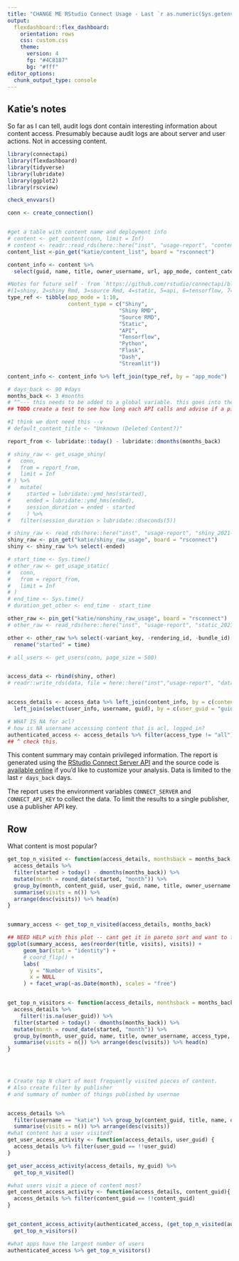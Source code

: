 ```yaml
---
title: "CHANGE ME RStudio Connect Usage - Last `r as.numeric(Sys.getenv('DAYSBACK', 30))` Days"
output:
  flexdashboard::flex_dashboard:
    orientation: rows
    css: custom.css
    theme:
      version: 4
      fg: "#4C8187"
      bg: "#fff"
editor_options: 
  chunk_output_type: console
---
```


## Katie's notes
So far as I can tell, audit logs dont contain interesting information about content access. Presumably because audit logs are about server and user actions. Not in accessing content.


```r
library(connectapi)
library(flexdashboard)
library(tidyverse)
library(lubridate)
library(ggplot2)
library(rscview)
```

```r
check_envvars()
```

```r
conn <- create_connection()


#get a table with content name and deployment info
# content <- get_content(conn, limit = Inf)
# content <- readr::read_rds(here::here("inst", "usage-report", "content_2021-06-14.rds"))
content_list <-pin_get("katie/content_list", board = "rsconnect")

content_info <- content %>% 
  select(guid, name, title, owner_username, url, app_mode, content_category, access_type)

#Notes for future self - from `https://github.com/rstudio/connectapi/blob/002f0a6a0a6d3cf2eadc57f3daf173dd13ca65ff/R/ptype.R#L56`
#(1=shiny, 2=shiny Rmd, 3=source Rmd, 4=static, 5=api, 6=tensorflow, 7=python, 8=flask, 9=dash, 10=streamlit)
type_ref <- tibble(app_mode = 1:10, 
                   content_type = c("Shiny", 
                                   "Shiny RMD",
                                   "Source RMD", 
                                   "Static", 
                                   "API", 
                                   "Tensorflow", 
                                   "Python", 
                                   "Flask", 
                                   "Dash", 
                                   "Streamlit"))

content_info <- content_info %>% left_join(type_ref, by = "app_mode")
```


```r

# days_back <- 90 #days
months_back <- 3 #months
# ^^--- this needs to be added to a global variable. this goes into the ETL that pins the shiny / nonshiny usage pins. 
## TODO create a test to see how long each API calls and advise if a pin should be used or if running the call live is okay.

#I think we dont need this --v
# default_content_title <- "Unknown (Deleted Content?)"

report_from <- lubridate::today() - lubridate::dmonths(months_back)

# shiny_raw <- get_usage_shiny(
#   conn,
#   from = report_from,
#   limit = Inf
# ) %>%
#   mutate(
#     started = lubridate::ymd_hms(started),
#     ended = lubridate::ymd_hms(ended),
#     session_duration = ended - started
#     ) %>%
#   filter(session_duration > lubridate::dseconds(5))

# shiny_raw <- read_rds(here::here("inst", "usage-report", "shiny_2021-06-14.rds"))
shiny_raw <- pin_get("katie/shiny_raw_usage", board = "rsconnect")
shiny <- shiny_raw %>% select(-ended)

# start_time <- Sys.time()
# other_raw <- get_usage_static(
#   conn,
#   from = report_from,
#   limit = Inf
# )
# end_time <- Sys.time()
# duration_get_other <- end_time - start_time

other_raw <- pin_get("katie/nonshiny_raw_usage", board = "rsconnect")
# other_raw <- read_rds(here::here("inst", "usage-report", "static_2021-06-14.rds"))

other <- other_raw %>% select(-variant_key, -rendering_id, -bundle_id) %>% 
  rename("started" = time)

# all_users <- get_users(conn, page_size = 500)


access_data <- rbind(shiny, other)
# readr::write_rds(data, file = here::here("inst","usage-report", "data.rds"))


access_details <- access_data %>% left_join(content_info, by = c(content_guid = "guid")) %>% 
  left_join(select(user_info, username, guid), by = c(user_guid = "guid"))

# WHAT IS NA for acl? 
# how is NA username accessing content that is acl, logged_in?
authenticated_access <- access_details %>% filter(access_type != "all") 
## ^ check this.

```

This content summary may contain privileged information. The report is generated
using the [RStudio Connect Server API](http://docs.rstudio.com/connect/api) and
the source code is [available online](https://github.com/sol-eng/connect-usage)
if you'd like to customize your analysis. Data is limited to the last `r
days_back` days.

The report uses the environment variables `CONNECT_SERVER` and `CONNECT_API_KEY`
to collect the data. To limit the results to a single publisher, use a publisher
API key.

Row 
-----------------------------------------------------------------------
What content is most popular?
```r

get_top_n_visited <- function(access_details, monthsback = months_back, n = Inf){
  access_details %>%
  filter(started > today() - dmonths(months_back)) %>% 
  mutate(month = round_date(started, "month")) %>% 
  group_by(month, content_guid, user_guid, name, title, owner_username, access_type, content_type, username) %>% 
  summarise(visits = n()) %>% 
  arrange(desc(visits)) %>% head(n)
}


summary_access <- get_top_n_visited(access_details, months_back)

## NEED HELP with this plot -- cant get it in pareto sort and want to filter results
ggplot(summary_access, aes(reorder(title, visits), visits)) + 
     geom_bar(stat = "identity") +  
     # coord_flip() + 
     labs(
       y = "Number of Visits",
       x = NULL
     ) + facet_wrap(~as.Date(month), scales = "free")


get_top_n_visitors <- function(access_details, monthsback = months_back, n = Inf){
  access_details %>%
    filter(!is.na(user_guid)) %>% 
  filter(started > today() - dmonths(months_back)) %>% 
  mutate(month = round_date(started, "month")) %>% 
  group_by(month, user_guid, name, title, owner_username, access_type, content_type, username) %>% 
  summarise(visits = n()) %>% arrange(desc(visits)) %>% head(n)
}


  

# Create top N chart of most frequently visited pieces of content. 
# Also create filter by publisher
# and summary of number of things published by usernae



```


```r


access_details %>% 
  filter(username == "katie") %>% group_by(content_guid, title, name, owner_username, content_type) %>% 
  summarise(visits = n()) %>% arrange(desc(visits)) 
#what content has a user visited?
get_user_access_activity <- function(access_details, user_guid) {
  access_details %>% filter(user_guid == !!user_guid)
}

get_user_access_activity(access_details, my_guid) %>% 
  get_top_n_visited()

#what users visit a piece of content most?
get_content_access_activity <- function(access_details, content_guid){
  access_details %>% filter(content_guid == !!content_guid)
}


get_content_access_activity(authenticated_access, (get_top_n_visited(authenticated_access)$content_guid)[3]) %>% 
  get_top_n_visitors()

#what apps have the largest number of users
authenticated_access %>% get_top_n_visitors()

```
 
